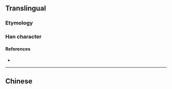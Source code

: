 {{also|淪}}
{{character info/new}}
==Translingual==

===Etymology===
{{Han simp|淪|f=侖|t=仑}}

===Han character===
{{Han char|rn=85|rad=水|as=04|sn=7|four=|canj=EOP|ids=⿰氵仑}}

====References====
* {{Han ref|kx=0612.121|hdz=31568.040|uh=6CA6|ud=27814}}

----

==Chinese==
{{zh-see|淪}}